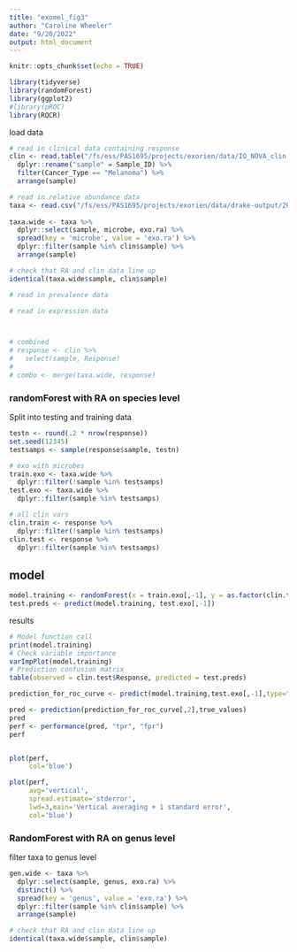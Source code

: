 ```yaml
---
title: "exomel_fig3"
author: "Caroline Wheeler"
date: "9/20/2022"
output: html_document
---
```


```r
knitr::opts_chunk$set(echo = TRUE)

library(tidyverse)
library(randomForest)
library(ggplot2)
#library(pROC)
library(ROCR)
```

load data
```r
# read in clinical data containing response
clin <- read.table("/fs/ess/PAS1695/projects/exorien/data/IO_NOVA_clin.txt", header = TRUE) %>%
  dplyr::rename("sample" = Sample_ID) %>%
  filter(Cancer_Type == "Melanoma") %>%
  arrange(sample)

# read in relative abundance data
taxa <- read.csv("/fs/ess/PAS1695/projects/exorien/data/drake-output/2022-03-16/2022-03-16_RA-with-taxonomy.csv")
  
taxa.wide <- taxa %>%
  dplyr::select(sample, microbe, exo.ra) %>%
  spread(key = 'microbe', value = 'exo.ra') %>%
  dplyr::filter(sample %in% clin$sample) %>%
  arrange(sample)

# check that RA and clin data line up
identical(taxa.wide$sample, clin$sample)

# read in prevalence data

# read in expression data



# combined
# response <- clin %>%
#   select(sample, Response)
# 
# combo <- merge(taxa.wide, response)
```

### randomForest with RA on species level ###

Split into testing and training data
```r
testn <- round(.2 * nrow(response))
set.seed(12345)
testsamps <- sample(response$sample, testn)

# exo with microbes
train.exo <- taxa.wide %>%
  dplyr::filter(!sample %in% testsamps)
test.exo <- taxa.wide %>%
  dplyr::filter(sample %in% testsamps)

# all clin vars
clin.train <- response %>%
  dplyr::filter(!sample %in% testsamps)
clin.test <- response %>%
  dplyr::filter(sample %in% testsamps)
```

## model
```r
model.training <- randomForest(x = train.exo[,-1], y = as.factor(clin.train$Response))
test.preds <- predict(model.training, test.exo[,-1])
```

results
```r
# Model function call
print(model.training)
# Check variable importance
varImpPlot(model.training)
# Prediction confusion matrix
table(observed = clin.test$Response, predicted = test.preds)
```

```r
prediction_for_roc_curve <- predict(model.training,test.exo[,-1],type="prob")

pred <- prediction(prediction_for_roc_curve[,2],true_values)
pred 
perf <- performance(pred, "tpr", "fpr")
perf


plot(perf,
     col='blue')

plot(perf,
     avg='vertical',
     spread.estimate='stderror',
     lwd=3,main='Vertical averaging + 1 standard error',
     col='blue')

```

### RandomForest with RA on genus level ###

filter taxa to genus level
```r
gen.wide <- taxa %>%
  dplyr::select(sample, genus, exo.ra) %>%
  distinct() %>%
  spread(key = 'genus', value = 'exo.ra') %>%
  dplyr::filter(sample %in% clin$sample) %>%
  arrange(sample)

# check that RA and clin data line up
identical(taxa.wide$sample, clin$sample)
```

